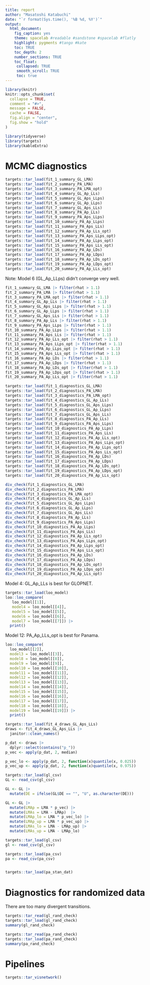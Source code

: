 ```yaml
---
title: report
author: "Masatoshi Katabuchi"
date: "`r format(Sys.time(), '%B %d, %Y')`"
output:
  html_document:
    fig_caption: yes
    theme: spacelab #readable #sandstone #spacelab #flatly
    highlight: pygments #tango #kate
    toc: TRUE
    toc_depth: 2
    number_sections: TRUE
    toc_float:
     collapsed: TRUE
     smooth_scroll: TRUE
     toc: true
---
```


```r
library(knitr)
knitr::opts_chunk$set(
  collapse = TRUE,
  comment = "#>",
  message = FALSE,
  cache = FALSE,
  fig.align = "center",
  fig.show = "hold"
)
```

```r
library(tidyverse)
library(targets)
library(kableExtra)
```

# MCMC diagnostics

```r
targets::tar_load(fit_1_summary_GL_LMA)
targets::tar_load(fit_2_summary_PA_LMA)
targets::tar_load(fit_3_summary_PA_LMA_opt)
targets::tar_load(fit_4_summary_GL_Ap_LLs)
targets::tar_load(fit_5_summary_GL_Aps_LLps)
targets::tar_load(fit_6_summary_GL_Ap_LLps)
targets::tar_load(fit_7_summary_GL_Aps_LLs)
targets::tar_load(fit_8_summary_PA_Ap_LLs)
targets::tar_load(fit_9_summary_PA_Aps_LLps)
targets::tar_load(fit_10_summary_PA_Ap_LLps)
targets::tar_load(fit_11_summary_PA_Aps_LLs)
targets::tar_load(fit_12_summary_PA_Ap_LLs_opt)
targets::tar_load(fit_13_summary_PA_Aps_LLps_opt)
targets::tar_load(fit_14_summary_PA_Ap_LLps_opt)
targets::tar_load(fit_15_summary_PA_Aps_LLs_opt)
targets::tar_load(fit_16_summary_PA_Ap_LDs)
targets::tar_load(fit_17_summary_PA_Ap_LDps)
targets::tar_load(fit_18_summary_PA_Ap_LDs_opt)
targets::tar_load(fit_19_summary_PA_Ap_LDps_opt)
targets::tar_load(fit_20_summary_PA_Ap_LLs_opt)
```

Note: Model 6 (GL_Ap_LLps) didn't converge very well.

```r
fit_1_summary_GL_LMA |> filter(rhat > 1.1)
fit_2_summary_PA_LMA |> filter(rhat > 1.1)
fit_3_summary_PA_LMA_opt |> filter(rhat > 1.1)
fit_4_summary_GL_Ap_LLs |> filter(rhat > 1.1)
fit_5_summary_GL_Aps_LLps |> filter(rhat > 1.1)
fit_6_summary_GL_Ap_LLps |> filter(rhat > 1.1)
fit_7_summary_GL_Aps_LLs |> filter(rhat > 1.1)
fit_8_summary_PA_Ap_LLs |> filter(rhat > 1.1)
fit_9_summary_PA_Aps_LLps |> filter(rhat > 1.1)
fit_10_summary_PA_Ap_LLps |> filter(rhat > 1.1)
fit_11_summary_PA_Aps_LLs |> filter(rhat > 1.1)
fit_12_summary_PA_Ap_LLs_opt |> filter(rhat > 1.1)
fit_13_summary_PA_Aps_LLps_opt |> filter(rhat > 1.1)
fit_14_summary_PA_Ap_LLps_opt |> filter(rhat > 1.1)
fit_15_summary_PA_Aps_LLs_opt |> filter(rhat > 1.1)
fit_16_summary_PA_Ap_LDs |> filter(rhat > 1.1)
fit_17_summary_PA_Ap_LDps |> filter(rhat > 1.1)
fit_18_summary_PA_Ap_LDs_opt |> filter(rhat > 1.1)
fit_19_summary_PA_Ap_LDps_opt |> filter(rhat > 1.1)
fit_20_summary_PA_Ap_LLs_opt |> filter(rhat > 1.1)
```


```r
targets::tar_load(fit_1_diagnostics_GL_LMA)
targets::tar_load(fit_2_diagnostics_PA_LMA)
targets::tar_load(fit_3_diagnostics_PA_LMA_opt)
targets::tar_load(fit_4_diagnostics_GL_Ap_LLs)
targets::tar_load(fit_5_diagnostics_GL_Aps_LLps)
targets::tar_load(fit_6_diagnostics_GL_Ap_LLps)
targets::tar_load(fit_7_diagnostics_GL_Aps_LLs)
targets::tar_load(fit_8_diagnostics_PA_Ap_LLs)
targets::tar_load(fit_9_diagnostics_PA_Aps_LLps)
targets::tar_load(fit_10_diagnostics_PA_Ap_LLps)
targets::tar_load(fit_11_diagnostics_PA_Aps_LLs)
targets::tar_load(fit_12_diagnostics_PA_Ap_LLs_opt)
targets::tar_load(fit_13_diagnostics_PA_Aps_LLps_opt)
targets::tar_load(fit_14_diagnostics_PA_Ap_LLps_opt)
targets::tar_load(fit_15_diagnostics_PA_Aps_LLs_opt)
targets::tar_load(fit_16_diagnostics_PA_Ap_LDs)
targets::tar_load(fit_17_diagnostics_PA_Ap_LDps)
targets::tar_load(fit_18_diagnostics_PA_Ap_LDs_opt)
targets::tar_load(fit_19_diagnostics_PA_Ap_LDps_opt)
targets::tar_load(fit_20_diagnostics_PA_Ap_LLs_opt)
```

```r
div_check(fit_1_diagnostics_GL_LMA)
div_check(fit_2_diagnostics_PA_LMA)
div_check(fit_3_diagnostics_PA_LMA_opt)
div_check(fit_4_diagnostics_GL_Ap_LLs)
div_check(fit_5_diagnostics_GL_Aps_LLps)
div_check(fit_6_diagnostics_GL_Ap_LLps)
div_check(fit_7_diagnostics_GL_Aps_LLs)
div_check(fit_8_diagnostics_PA_Ap_LLs)
div_check(fit_9_diagnostics_PA_Aps_LLps)
div_check(fit_10_diagnostics_PA_Ap_LLps)
div_check(fit_11_diagnostics_PA_Aps_LLs)
div_check(fit_12_diagnostics_PA_Ap_LLs_opt)
div_check(fit_13_diagnostics_PA_Aps_LLps_opt)
div_check(fit_14_diagnostics_PA_Ap_LLps_opt)
div_check(fit_15_diagnostics_PA_Aps_LLs_opt)
div_check(fit_16_diagnostics_PA_Ap_LDs)
div_check(fit_17_diagnostics_PA_Ap_LDps)
div_check(fit_18_diagnostics_PA_Ap_LDs_opt)
div_check(fit_19_diagnostics_PA_Ap_LDps_opt)
div_check(fit_20_diagnostics_PA_Ap_LLs_opt)
```


Model 4: GL_Ap_LLs is best for GLOPNET.

```r
targets::tar_load(loo_model)
loo::loo_compare(
   loo_model[[1]],
   model4 = loo_model[[4]],
   model5 = loo_model[[5]],
   model6 = loo_model[[6]],
   model7 = loo_model[[7]]) |>
  print()
```

Model 12: PA_Ap_LLs_opt is best for Panama.

```r
loo::loo_compare(
  loo_model[[2]],
  model3 = loo_model[[3]],
  model8 = loo_model[[8]],
  model9 = loo_model[[9]],
  model10 = loo_model[[10]],
  model11 = loo_model[[11]],
  model12 = loo_model[[12]],
  model13 = loo_model[[13]],
  model14 = loo_model[[14]],
  model15 = loo_model[[15]],
  model16 = loo_model[[16]],
  model17 = loo_model[[17]],
  model18 = loo_model[[18]],
  model19 = loo_model[[19]]) |>
  print()
```



```r
targets::tar_load(fit_4_draws_GL_Aps_LLs)
draws <- fit_4_draws_GL_Aps_LLs |>
  janitor::clean_names()

p_dat <- draws |>
  dplyr::select(contains("p_"))
p_vec <- apply(p_dat, 2, median)

p_vec_lo <- apply(p_dat, 2, function(x)quantile(x, 0.025))
p_vec_up <- apply(p_dat, 2, function(x)quantile(x, 0.975))

targets::tar_load(gl_csv)
GL <- read_csv(gl_csv)

GL <- GL |>
  mutate(DE = ifelse(GL$DE == "", "U", as.character(DE)))

GL <- GL |>
  mutate(LMAp = LMA * p_vec) |>
  mutate(LMAs = LMA - LMAp)  |>
  mutate(LMAp_lo = LMA * p_vec_lo) |>
  mutate(LMAp_up = LMA * p_vec_up) |>
  mutate(LMAs_lo = LMA - LMAp_up) |>
  mutate(LMAs_up = LMA - LMAp_lo)
```


```r
targets::tar_load(gl_csv)
gl <- read_csv(gl_csv)

targets::tar_load(pa_csv)
pa <- read_csv(pa_csv)


targets::tar_load(pa_stan_dat)
```

# Diagnostics for randomized data

There are too many divergent transitions.

```r
targets::tar_read(gl_rand_check)
targets::tar_load(gl_rand_check)
summary(gl_rand_check)

targets::tar_read(pa_rand_check)
targets::tar_load(pa_rand_check)
summary(pa_rand_check)
```

# Pipelines

```r
targets::tar_visnetwork()
```
